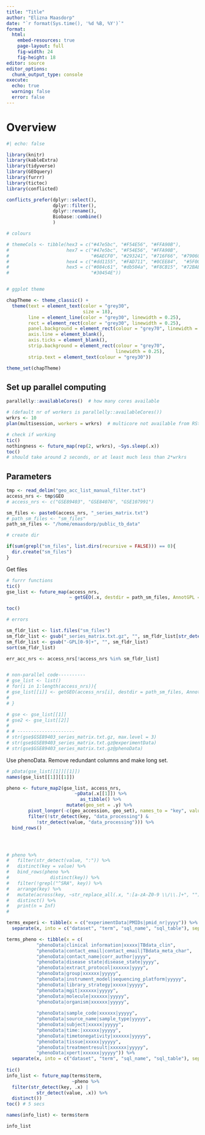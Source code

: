 ```yaml
---
title: "Title"
author: "Elizna Maasdorp"
date: "`r format(Sys.time(), '%d %B, %Y')`"
format: 
  html:
    embed-resources: true
    page-layout: full
    fig-width: 24
    fig-height: 18
editor: source
editor_options: 
  chunk_output_type: console
execute: 
  echo: true
  warning: false
  error: false
---
```


# Overview

```r
#| echo: false

library(knitr)
library(kableExtra)
library(tidyverse)
library(GEOquery)
library(furrr)
library(tictoc)
library(conflicted)

conflicts_prefer(dplyr::select(),
                 dplyr::filter(),
                 dplyr::rename(),
                 Biobase::combine()
                 )

# colours

# themeCols <- tibble(hex3 = c("#47e5bc", "#F54E56", "#FFA90B"),
#                     hex7 = c("#47e5bc", "#F54E56", "#FFA90B",
#                              "#6AECF0", "#293241", "#716F66", "#790600" ),
#                     hex4 = c("#dd1155", "#FAD711", "#0CEE84",  "#5F0030"),
#                     hex5 = c("#084c61", "#db504a", "#F8CB15", "#72BAB4", 
#                              "#30454E"))


# ggplot theme

chapTheme <- theme_classic() + 
  theme(text = element_text(color = "grey30",
                            size = 18),
        line = element_line(color = "grey30", linewidth = 0.25),
        rect = element_rect(color = "grey30", linewidth = 0.25),
        panel.background = element_rect(colour = "grey70", linewidth = 2),
        axis.line = element_blank(),
        axis.ticks = element_blank(),
        strip.background = element_rect(colour = "grey70",
                                        linewidth = 0.25),
        strip.text = element_text(colour = "grey30"))

theme_set(chapTheme)


```

## Set up parallel computing

```r
parallelly::availableCores()  # how many cores available

# (default nr of workers is parallelly::availableCores())
wrkrs <- 10
plan(multisession, workers = wrkrs)  # multicore not available from RStudio or Windows

# check if working
tic()
nothingness <- future_map(rep(2, wrkrs), ~Sys.sleep(.x))
toc()
# should take around 2 seconds, or at least much less than 2*wrkrs

```


## Parameters

```r
tmp <- read_delim("geo_acc_list_manual_filter.txt")
access_nrs <- tmp$GEO
# access_nrs <- c("GSE89403", "GSE84076", "GSE107991")

sm_files <- paste0(access_nrs, "_series_matrix.txt")
# path_sm_files <- "sm_files"
path_sm_files <- "/home/emaasdorp/public_tb_data"

# create dir

if(sum(grepl("sm_files", list.dirs(recursive = FALSE))) == 0){
  dir.create("sm_files")
}

```

Get files

```r

# furrr functions
tic()
gse_list <- future_map(access_nrs, 
                       ~ getGEO(.x, destdir = path_sm_files, AnnotGPL = FALSE))

toc()

# errors

sm_fldr_list <- list.files("sm_files")
sm_fldr_list <- gsub("_series_matrix.txt.gz", "", sm_fldr_list[str_detect(sm_fldr_list, "GSE")])
sm_fldr_list <- gsub("-GPL[0-9]+", "", sm_fldr_list)
sort(sm_fldr_list)

err_acc_nrs <- access_nrs[!access_nrs %in% sm_fldr_list]


# non-parallel code----------
# gse_list <- list()
# for(i in 1:length(access_nrs)){
# gse_list[[i]] <- getGEO(access_nrs[i], destdir = path_sm_files, AnnotGPL = TRUE)
# 
# }

```


```r
# gse <- gse_list[[1]]
# gse2 <- gse_list[[2]]
# 
# # ---------------------
# str(gse$GSE89403_series_matrix.txt.gz, max.level = 3)
# str(gse$GSE89403_series_matrix.txt.gz@experimentData)
# str(gse$GSE89403_series_matrix.txt.gz@phenoData)

```

Use phenoData.  Remove redundant columns and make long set. 

```r
# pData(gse_list[[1]][[1]])
names(gse_list[[1]][[1]])

pheno <- future_map2(gse_list, access_nrs,
                         ~pData(.x[[1]]) %>%
                           as_tibble() %>% 
                      mutate(geo_set = .y) %>% 
        pivot_longer(-c(geo_accession, geo_set), names_to = "key", values_to = "value") %>% 
        filter(!str_detect(key, "data_processing") &
           !str_detect(value, "data_processing"))) %>% 
  bind_rows()




# pheno %>% 
#   filter(str_detect(value, ":")) %>% 
#   distinct(key = value) %>% 
#   bind_rows(pheno %>% 
#               distinct(key)) %>% 
#   filter(!grepl("^SRA", key)) %>% 
#   arrange(key) %>% 
#   mutate(across(key, ~str_replace_all(.x, ":[a-zA-Z0-9 \\/\\.]+", ""))) %>% 
#   distinct() %>% 
#   print(n = Inf)
#  

terms_experi <- tibble(x = c("experimentData|PMIDs|pmid_nr|yyyy")) %>% 
  separate(x, into = c("dataset", "term", "sql_name", "sql_table"), sep = "\\|")

terms_pheno <- tibble(x = c(
           "phenoData|clinical information|xxxxx|TBdata_clin",
           "phenoData|contact_email|contact_email|TBdata_meta_char",
           "phenoData|contact_name|corr_author|yyyy",
           "phenoData|disease state|disease_state|yyyy",
           "phenoData|extract_protocol|xxxxxx|yyyy",
           "phenoData|group|xxxxxx|yyyyy",
           "phenoData|instrument_model|sequencing_platform|yyyyy",
           "phenoData|library_strategy|xxxxx|yyyyy",
           "phenoData|mgit|xxxxxx|yyyyy",
           "phenoData|molecule|xxxxxx|yyyyy",
           "phenoData|organism|xxxxxx|yyyyy",
         
           "phenoData|sample_code|xxxxxx|yyyyy",
           "phenoData|source_name|sample_type|yyyyy",
           "phenoData|subject|xxxxx|yyyyy",
           "phenoData|time:|xxxxxx|yyyyy",
           "phenoData|timetonegativity|xxxxxx|yyyyy",
           "phenoData|tissue|xxxxx|yyyyy",
           "phenoData|treatmentresult|xxxxxx|yyyyy",
           "phenoData|xpert|xxxxxx|yyyyy")) %>% 
  separate(x, into = c("dataset", "term", "sql_name", "sql_table"), sep = "\\|")
 
tic()     
info_list <- future_map(terms$term,
                        ~pheno %>% 
  filter(str_detect(key, .x) | 
           str_detect(value, .x)) %>% 
  distinct())
toc() # 5 secs

names(info_list) <- terms$term

info_list




```


